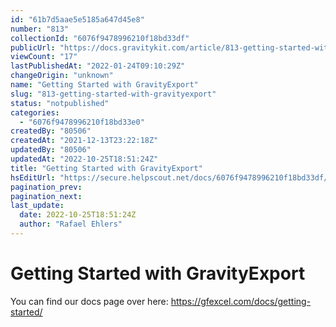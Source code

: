 ```yaml
---
id: "61b7d5aae5e5185a647d45e8"
number: "813"
collectionId: "6076f9478996210f18bd33df"
publicUrl: "https://docs.gravitykit.com/article/813-getting-started-with-gravityexport"
viewCount: "17"
lastPublishedAt: "2022-01-24T09:10:29Z"
changeOrigin: "unknown"
name: "Getting Started with GravityExport"
slug: "813-getting-started-with-gravityexport"
status: "notpublished"
categories: 
  - "6076f9478996210f18bd33e0"
createdBy: "80506"
createdAt: "2021-12-13T23:22:18Z"
updatedBy: "80506"
updatedAt: "2022-10-25T18:51:24Z"
title: "Getting Started with GravityExport"
hsEditUrl: "https://secure.helpscout.net/docs/6076f9478996210f18bd33df/article/61b7d5aae5e5185a647d45e8"
pagination_prev: 
pagination_next: 
last_update:
  date: 2022-10-25T18:51:24Z
  author: "Rafael Ehlers"
---
```


# Getting Started with GravityExport

You can find our docs page over here: https://gfexcel.com/docs/getting-started/
